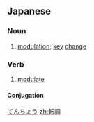 ==Japanese==
{{ja-kanjitab|てん|ちょう|yomi=on}}

===Noun===
{{ja-noun|てんちょう}}

# [[modulation]]; [[key]] [[change]]

===Verb===
{{ja-verb-suru|てんちょう}}

# [[modulate]]

====Conjugation====
{{ja-suru|てんちょう}}

[[category:ja:Music|てんちょう]]
[[zh:転調]]